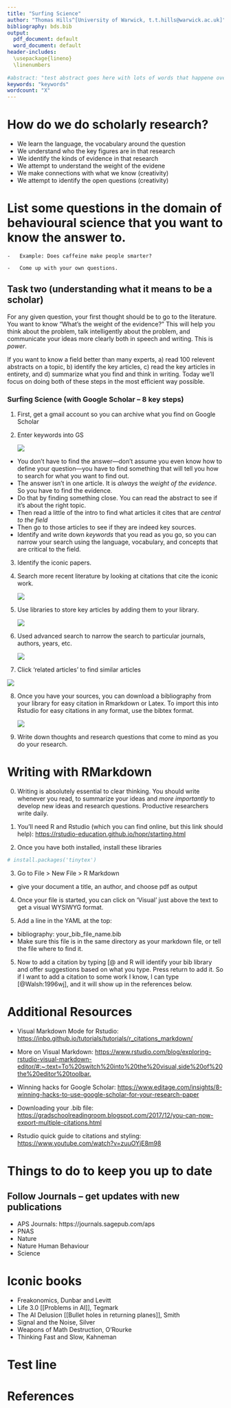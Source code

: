```yaml
---
title: "Surfing Science"
author: "Thomas Hills^[University of Warwick, t.t.hills@warwick.ac.uk]"
bibliography: bds.bib
output:
  pdf_document: default
  word_document: default
header-includes: 
  \usepackage{lineno} 
  \linenumbers
  
#abstract: "test abstract goes here with lots of words that happene over and over again and over and over again and over and over again and over and over again."
keywords: "keywords"
wordcount: "X"
---
```




#  How do we do scholarly research?
- We learn the language, the vocabulary around the question
- We understand who the key figures are in that research
- We identify the kinds of evidence in that research
- We attempt to understand the weight of the evidene
- We make connections with what we know (creativity)
- We attempt to identify the open questions (creativity)


#  List some questions in the domain of behavioural science that you want to know the answer to.
    -   Example: Does caffeine make people smarter?

    -   Come up with your own questions.

## Task two (understanding what it means to be a scholar)

For any given question, your first thought should be to go to the literature. You want to know "What's the weight of the evidence?" This will help you think about the problem, talk intelligently about the problem, and communicate your ideas more clearly both in speech and writing. This is *power*.

If you want to know a field better than many experts, a) read 100 relevent abstracts on a topic, b) identify the key articles, c) read the key articles in entirety, and d) summarize what you find and think in writing. Today we'll focus on doing both of these steps in the most efficient way possible.

### Surfing Science (with Google Scholar -- 8 key steps)

1.  First, get a gmail account so you can archive what you find on Google Scholar

2.  Enter keywords into GS

    ![](./images/s1.png)

-   You don't have to find the answer---don't assume you even know how to define your question---you have to find something that will tell you how to search for what you want to find out.
-   The answer isn't in one article. It is *always* the *weight of the evidence*. So you have to find the evidence.
-   Do that by finding something close. You can read the abstract to see if it's about the right topic.
-   Then read a little of the intro to find what articles it cites that are *central to the field*
-   Then go to those articles to see if they are indeed key sources.
-   Identify and write down *keywords* that you read as you go, so you can narrow your search using the language, vocabulary, and concepts that are critical to the field.

3.  Identify the iconic papers.

4.  Search more recent literature by looking at citations that cite the iconic work.

    ![](images/Screenshot%202022-10-05%20at%2012.39.56.png)

5.  Use libraries to store key articles by adding them to your library.

    ![](images/Screenshot%202022-10-05%20at%2012.41.52.png)

6.  Used advanced search to narrow the search to particular journals, authors, years, etc.

    ![](images/Screenshot%202022-10-05%20at%2012.44.35.png)

7.  Click 'related articles' to find similar articles

![](images/Screenshot%202022-10-05%20at%2012.45.06.png)

8.  Once you have your sources, you can download a bibliography from your library for easy citation in Rmarkdown or Latex. To import this into Rstudio for easy citations in any format, use the bibtex format.

    ![](images/Screenshot%202022-10-05%20at%2012.42.24.png)

9. Write down thoughts and research questions that come to mind as you do your research.

# Writing with RMarkdown

0. Writing is absolutely essential to clear thinking.  You should write whenever you read, to summarize your ideas and *more importantly* to develop new ideas and research questions. Productive researchers write daily. 

1.  You'll need R and Rstudio (which you can find online, but this link should help): <https://rstudio-education.github.io/hopr/starting.html>

2.  Once you have both installed, install these libraries

```r
# install.packages('tinytex')
```

3.  Go to File \> New File \> R Markdown

-   give your document a title, an author, and choose pdf as output

4.  Once your file is started, you can click on 'Visual' just above the text to get a visual WYSIWYG format.

5.  Add a line in the YAML at the top:\

-   bibliography: your_bib_file_name.bib
-   Make sure this file is in the same directory as your markdown file, or tell the file where to find it.

5.  Now to add a citation by typing [@ and R will identify your bib library and offer suggestions based on what you type. Press return to add it. So if I want to add a citation to some work I know, I can type [@Walsh:1996wj], and it will show up in the references below.

# Additional Resources

-   Visual Markdown Mode for Rstudio: <https://inbo.github.io/tutorials/tutorials/r_citations_markdown/>

-   More on Visual Markdown: <https://www.rstudio.com/blog/exploring-rstudio-visual-markdown-editor/#:~:text=To%20switch%20into%20the%20visual,side%20of%20the%20editor%20toolbar.>

-   Winning hacks for Google Scholar: <https://www.editage.com/insights/8-winning-hacks-to-use-google-scholar-for-your-research-paper>

-   Downloading your .bib file: <https://gradschoolreadingroom.blogspot.com/2017/12/you-can-now-export-multiple-citations.html>

-   Rstudio quick guide to citations and styling: <https://www.youtube.com/watch?v=zuuOYjE8m98>

# Things to do to keep you up to date

## Follow Journals -- get updates with new publications
- APS Journals: https://journals.sagepub.com/aps
- PNAS
- Nature
- Nature Human Behaviour
- Science

# Iconic books

- Freakonomics, Dunbar and Levitt
- Life 3.0 [[Problems in AI]], Tegmark
- The AI Delusion [[Bullet holes in returning planes]], Smith
- Signal and the Noise, Silver
- Weapons of Math Destruction, O'Rourke
- Thinking Fast and Slow, Kahneman

# Test line

# References
